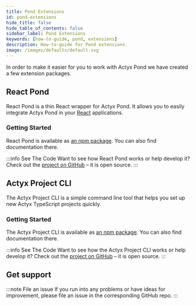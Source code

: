 ```yaml
---
title: Pond Extensions
id: pond-extensions
hide_title: false
hide_table_of_contents: false
sidebar_label: Pond Extensions
keywords: [how-to-guide, pond, extensions]
description: How-to-guide for Pond extensions.
image: /images/defaults/default.svg
---
```


<!-- markdownlint-disable MD024 -->

In order to make it easier for you to work with Actyx Pond we have created a few extension packages.

## React Pond

React Pond is a thin React wrapper for Actyx Pond. It allows you to easily integrate Actyx Pond in your [React](https://reactjs.org/) applications.

### Getting Started

React Pond is available as [an npm package](https://www.npmjs.com/package/@actyx-contrib/react-pond). You can also find documentation there.

:::info See The Code
Want to see how React Pond works or help develop it? Check out the [project on GitHub](https://github.com/actyx-contrib/react-pond) – it is open source.
:::

## Actyx Project CLI

The Actyx Project CLI is a simple command line tool that helps you set up new Actyx TypeScript projects quickly.

### Getting Started

The Actyx Project CLI is available as [an npm package](https://www.npmjs.com/package/@actyx-contrib/react-pond). You can also find documentation there.

:::info See The Code
Want to see how the Actyx Project CLI works or help develop it? Check out the [project on GitHub](https://github.com/actyx-contrib/actyx-project-cli) – it is open source.
:::

## Get support

:::note File an issue
If you run into any problems or have ideas for improvement, please file an issue in the corresponding GitHub repo.
:::
